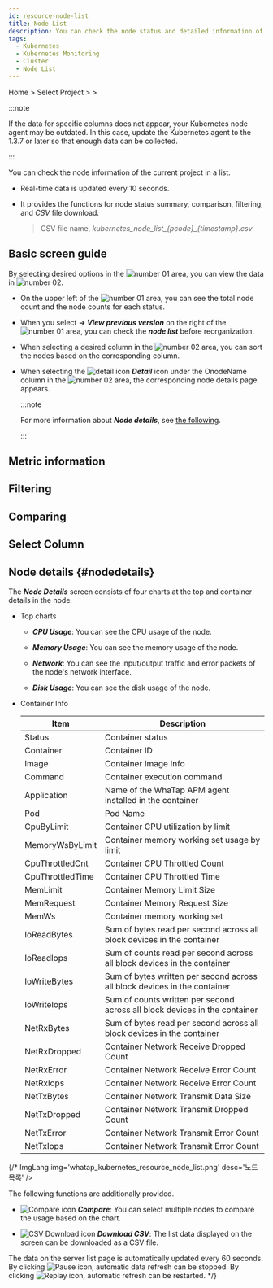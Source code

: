 ```yaml
---
id: resource-node-list
title: Node List
description: You can check the node status and detailed information of the current project.
tags:
  - Kubernetes
  - Kubernetes Monitoring
  - Cluster
  - Node List
---
```


Home > Select Project > <Cmdname sid="cluster" className="uitext" /> > <Cmdname sid="node_list" className="uitext" />

:::note

If the data for specific columns does not appear, your Kubernetes node agent may be outdated. In this case, update the Kubernetes agent to the 1.3.7 or later so that enough data can be collected. 

:::

You can check the node information of the current project in a list.

- Real-time data is updated every 10 seconds.

- It provides the functions for node status summary, comparison, filtering, and _CSV_ file download.
  > CSV file name, _kubernetes_node_list\_\{pcode\}\_\{timestamp\}.csv_

## Basic screen guide

<ImgLang img='k8s-resource-node-list-m.png' desc='Node list basic screen' />

By selecting desired options in the ![number 01](/img/number-01.png) area, you can view the data in ![number 02](/img/number-02.png). 

- On the upper left of the ![number 01](/img/number-01.png) area, you can see the total node count and the node counts for each status.

- When you select **_→ View previous version_** on the right of the ![number 01](/img/number-01.png) area, you can check the **_node list_** before reorganization.

- When selecting a desired column in the ![number 02](/img/number-02.png) area, you can sort the nodes based on the corresponding column. 

- When selecting the ![detail icon](/img/ic-pageview.svg) **_Detail_** icon under the OnodeName column in the ![number 02](/img/number-02.png) area, the corresponding node details page appears. 

  :::note 

  For more information about **_Node details_**, see [the following](#nodedetails).

  :::

## Metric information


<K8slistmetric />

## Filtering


<K8slistfilter />

## Comparing


<K8slistcompare />

## Select Column


<K8slistcl />

## Node details {#nodedetails}

The **_Node Details_** screen consists of four charts at the top and container details in the node.

<ImgLang img='k8s-resource-node-detail.png' desc='Node Details screen' />

- Top charts

  - **_CPU Usage_**: You can see the CPU usage of the node.

  - **_Memory Usage_**: You can see the memory usage of the node.

  - **_Network_**: You can see the input/output traffic and error packets of the node's network interface.

  - **_Disk Usage_**: You can see the disk usage of the node. 

- Container Info

  | Item               | Description                                                                    |
  | ------------------ | ------------------------------------------------------------------------------ |
  | Status             | Container status                                                               |
  | Container          | Container ID                                                                   |
  | Image              | Container Image Info                                                           |
  | Command            | Container execution command                                                    |
  | Application        | Name of the WhaTap APM agent installed in the container                        |
  | Pod                | Pod Name                                                                       |
  | CpuByLimit         | Container CPU utilization by limit                                             |
  | MemoryWsByLimit    | Container memory working set usage by limit                                    |
  | CpuThrottledCnt    | Container CPU Throttled Count                                                  |
  | CpuThrottledTime   | Container CPU Throttled Time                                                   |
  | MemLimit           | Container Memory Limit Size                                                    |
  | MemRequest         | Container Memory Request Size                                                  |
  | MemWs              | Container memory working set                                                   |
  | IoReadBytes        | Sum of bytes read per second across all block devices in the container         |
  | IoReadIops         | Sum of counts read per second across all block devices in the container        |
  | IoWriteBytes       | Sum of bytes written per second across all block devices in the container      |
  | IoWriteIops        | Sum of counts written per second across all block devices in the container     |
  | NetRxBytes         | Sum of bytes read per second across all block devices in the container         |
  | NetRxDropped       | Container Network Receive Dropped Count                                        |
  | NetRxError         | Container Network Receive Error Count                                          |
  | NetRxIops          | Container Network Receive Error Count                                          |
  | NetTxBytes         | Container Network Transmit Data Size                                           |
  | NetTxDropped       | Container Network Transmit Dropped Count                                       |
  | NetTxError         | Container Network Transmit Error Count                                         |
  | NetTxIops          | Container Network Transmit Error Count                                         |

{/* ImgLang img='whatap_kubernetes_resource_node_list.png' desc='노드 목록' />

The following functions are additionally provided.

- ![Compare icon](/img/ico-compare.svg) **_Compare_**: You can select multiple nodes to compare the usage based on the chart.

- ![CSV Download icon](/img/ico-csv.svg) **_Download CSV_**: The list data displayed on the screen can be downloaded as a CSV file.

The data on the server list page is automatically updated every 60 seconds. By clicking ![Pause icon](/img/ico-pause.svg), automatic data refresh can be stopped. By clicking ![Replay icon](/img/ico-play-time.svg), automatic refresh can be restarted. */}
